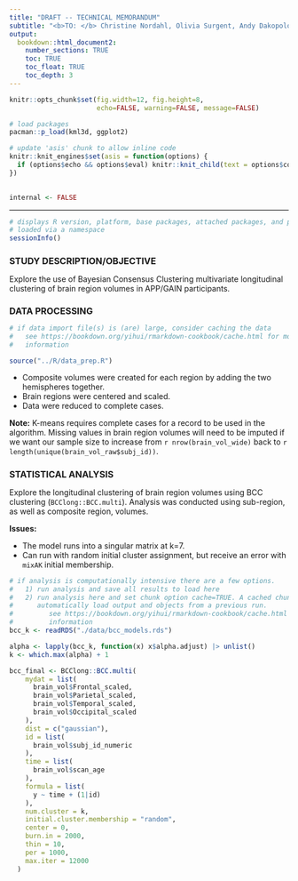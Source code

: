 ```yaml
---
title: "DRAFT -- TECHNICAL MEMORANDUM"
subtitle: "<b>TO: </b> Christine Nordahl, Olivia Surgent, Andy Dakopolos <br> <b> FROM: </b> Matt Ponzini, Sandy Taylor <br> <b> SUBJECT:</b> APP/GAIN Multivariate Longitudinal Clustering <br> <b>DATE:</b> `r paste0(' ', Sys.Date())`"
output: 
  bookdown::html_document2:
    number_sections: TRUE
    toc: TRUE
    toc_float: TRUE
    toc_depth: 3
---
```


<style type="text/css">

h1.title {
  font-size: 24px;
  font-weight: bolder;
}

h1 { /* Header 1 */
  font-size: 16px;
  font-weight: bold;
}

h2 { /* Header 2 */
  font-size: 14px;
  font-weight: bold;
}

h3 { /* Header 3 */
  font-size: 13px;
  font-weight: bold;
}

h3.subtitle { /* Header 3 Subtitle */
  font-size: 20px;
  font-weight: normal;
  line-height: 150%;
}

</style>

```r
knitr::opts_chunk$set(fig.width=12, fig.height=8,
                      echo=FALSE, warning=FALSE, message=FALSE)

# load packages
pacman::p_load(kml3d, ggplot2)

# update 'asis' chunk to allow inline code
knitr::knit_engines$set(asis = function(options) {
  if (options$echo && options$eval) knitr::knit_child(text = options$code)
})
  

internal <- FALSE
```

<hr style="height:1px;color:black;background-color:black">

```r
# displays R version, platform, base packages, attached packages, and packages
# loaded via a namespace
sessionInfo()
```

# STUDY DESCRIPTION/OBJECTIVE

Explore the use of Bayesian Consensus Clustering multivariate longitudinal clustering of brain region volumes in APP/GAIN participants.


# DATA PROCESSING

```r
# if data import file(s) is (are) large, consider caching the data
#   see https://bookdown.org/yihui/rmarkdown-cookbook/cache.html for more 
#   information

source("../R/data_prep.R")
```

-   Composite volumes were created for each region by adding the two hemispheres together.  
-   Brain regions were centered and scaled.  
-   Data were reduced to complete cases.

<b>Note:</b> K-means requires complete cases for a record to be used in the algorithm. Missing values in brain region volumes will need to be imputed if we want our sample size to increase from `r nrow(brain_vol_wide)` back to `r length(unique(brain_vol_raw$subj_id))`.

# STATISTICAL ANALYSIS

Explore the longitudinal clustering of brain region volumes using BCC clustering (`BCClong::BCC.multi`). Analysis was conducted using sub-region, as well as composite region, volumes.

<b>Issues:</b>
<ul>
  <li>The model runs into a singular matrix at k=7.</li>
  <li>Can run with random initial cluster assignment, but receive an error with `mixAK` initial membership.</li>
</ul>

```r
# if analysis is computationally intensive there are a few options.
#   1) run analysis and save all results to load here
#   2) run analysis here and set chunk option cache=TRUE. A cached chunk will
#      automatically load output and objects from a previous run.
#         see https://bookdown.org/yihui/rmarkdown-cookbook/cache.html for more 
#         information
bcc_k <- readRDS("./data/bcc_models.rds")

alpha <- lapply(bcc_k, function(x) x$alpha.adjust) |> unlist()
k <- which.max(alpha) + 1

bcc_final <- BCClong::BCC.multi(
    mydat = list(
      brain_vol$Frontal_scaled,
      brain_vol$Parietal_scaled,
      brain_vol$Temporal_scaled,
      brain_vol$Occipital_scaled
    ),
    dist = c("gaussian"),
    id = list(
      brain_vol$subj_id_numeric
    ),
    time = list(
      brain_vol$scan_age
    ),
    formula = list(
      y ~ time + (1|id)
    ),
    num.cluster = k,
    initial.cluster.membership = "random",
    center = 0,
    burn.in = 2000,
    thin = 10,
    per = 1000,
    max.iter = 12000
  )
```

